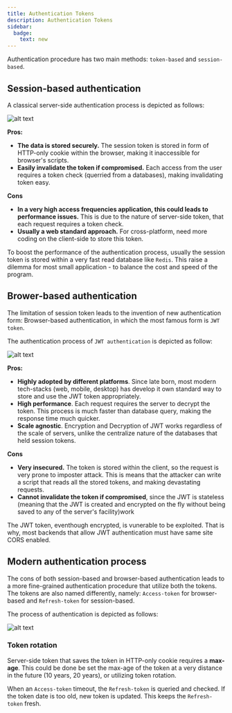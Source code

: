 ```yaml
---
title: Authentication Tokens
description: Authentication Tokens
sidebar:
  badge:
    text: new
---
```


Authentication procedure has two main methods: `token-based` and `session-based`. 

## Session-based authentication

A classical server-side authentication process is depicted as follows:

![alt text](image-1.png)


**Pros:**

- **The data is stored securely.** The session token is stored in form of HTTP-only cookie within the browser, making it inaccessible for browser's scripts.
- **Easily invalidate the token if compromised.** Each access from the user requires a token check (querried from a databases), making invalidating token easy.

**Cons**

- **In a very high access frequencies application, this could leads to performance issues.** This is due to the nature of server-side token, that each request requires a token check.
- **Usually a web standard approach.** For cross-platform, need more coding on the client-side to store this token.

To boost the performance of the authentication process, usually the session token is stored within a very fast read database like `Redis`. This raise a dilemma for most small application - to balance the cost and speed of the program.

## Brower-based authentication

The limitation of session token leads to the invention of new authentication form: Browser-based authentication, in which the most famous form is `JWT token`.

The authentication process of `JWT authentication` is depicted as follow:

![alt text](image-2.png)


**Pros:**

- **Highly adopted by different platforms**. Since late born, most modern tech-stacks (web, mobile, desktop) has develop it own standard way to store and use the JWT token appropriately.
- **High performance**. Each request requires the server to decrypt the token. This process is much faster than database query, making the response time much quicker.
- **Scale agnostic**. Encryption and Decryption of JWT works regardless of the scale of servers, unlike the centralize nature of the databases that held session tokens.


**Cons**

- **Very insecured.** The token is stored within the client, so the request is very prone to imposter attack. This is means that the attacker can write a script that reads all the stored tokens, and making devastating requests.
- **Cannot invalidate the token if compromised**, since the JWT is stateless (meaning that the JWT is created and encrypted on the fly without being saved to any of the server's facility)work


The JWT token, eventhough encrypted, is vunerable to be exploited. That is why, most backends that allow JWT authentication must have same site CORS enabled.

## Modern authentication process 

The cons of both session-based and browser-based authentication leads to a more fine-grained authentication procedure that utilize both the tokens. The tokens are also named differently, namely: `Access-token` for browser-based and `Refresh-token` for session-based.

The process of authentication is depicted as follows:

![alt text](image-3.png)


### Token rotation

Server-side token that saves the token in HTTP-only cookie requires a **max-age**. This could be done be set the max-age of the token at a very distance in the future (10 years, 20 years), or utilizing token rotation.

When an `Access-token` timeout, the `Refresh-token` is queried and checked. If the token date is too old, new token is updated. This keeps the `Refresh-token` fresh.

